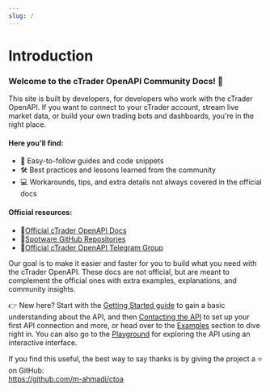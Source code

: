 ```yaml
---
slug: /
---
```


# Introduction

### Welcome to the cTrader OpenAPI Community Docs! 🎉

This site is built by developers, for developers who work with the cTrader
OpenAPI. If you want to connect to your cTrader account, stream live market
data, or build your own trading bots and dashboards, you're in the right place.

#### Here you'll find:

- 📖 Easy-to-follow guides and code snippets
- 🛠️ Best practices and lessons learned from the community
- 💻 Workarounds, tips, and extra details not always covered in the official
  docs

#### Official resources:

- 🔹[Official cTrader OpenAPI Docs](https://help.ctrader.com/open-api/)
- 🔹[Spotware GitHub Repositories](https://github.com/spotware)
- 🔹[Official cTrader OpenAPI Telegram Group](https://t.me/ctrader_open_api_support)

Our goal is to make it easier and faster for you to build what you need with the
cTrader OpenAPI. These docs are not official, but are meant to complement the
official ones with extra examples, explanations, and community insights.

👉 New here? Start with the
[Getting Started guide](https://help.ctrader.com/open-api/#getting-started) to
gain a basic understanding about the API, and then
[Contacting the API](./contacting-api/) to set up your first API connection and
more, or head over to the [Examples](./examples) section to dive right in. You
can also go to the [Playground](https://m-ahmadi.github.io/ctoa-play/) for
exploring the API using an interactive interface.

If you find this useful, the best way to say thanks is by giving the project a
⭐ on GitHub:  
https://github.com/m-ahmadi/ctoa
